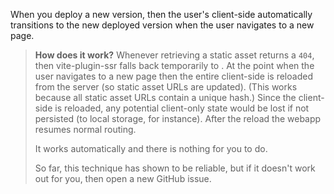 
When you deploy a new version, then the user's client-side automatically transitions to the new deployed version when the user navigates to a new page.

> **How does it work?** Whenever retrieving a static asset returns a `404`, then vite-plugin-ssr falls back temporarily to <Link text="Server Routing" href="/server-routing" />. At the point when the user navigates to a new page then the entire client-side is reloaded from the server (so static asset URLs are updated). (This works because all static asset URLs contain a unique hash.) Since the client-side is reloaded, any potential client-only state would be lost if not persisted (to local storage, for instance). After the reload the webapp resumes normal routing.
>
> It works automatically and there is nothing for you to do.
>
> So far, this technique has shown to be reliable, but if it doesn't work out for you, then open a new GitHub issue.
